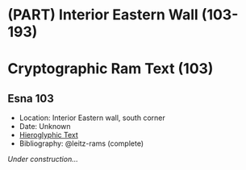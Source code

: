 # (PART) Interior Eastern Wall (103-193) {-}

# Cryptographic Ram Text (103) {-}

## Esna 103 {-}

<style>
  .col2 {
    columns: 2 300px;         /* number of columns and width in pixels*/
    -webkit-columns: 2 300px; /* chrome, safari */
    -moz-columns: 2 300px;    /* firefox */
    -webkit-column-break-inside: avoid;
    -page-break-inside: avoid;
    -break-inside: avoid;
  }

</style>


- Location: Interior Eastern wall, south corner
- Date: Unknown
- [Hieroglyphic Text](https://www.ifao.egnet.net/uploads/publications/enligne/Temples-Esna002.pdf#page=273){target="_blank"}
- Bibliography: @leitz-rams (complete)

*Under construction...*